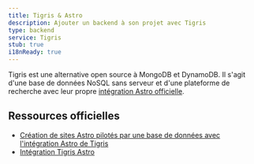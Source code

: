 ```yaml
---
title: Tigris & Astro
description: Ajouter un backend à son projet avec Tigris
type: backend
service: Tigris
stub: true
i18nReady: true
---
```


Tigris est une alternative open source à MongoDB et DynamoDB. Il s'agit d'une base de données NoSQL sans serveur et d'une plateforme de recherche avec leur propre [intégration Astro officielle](https://github.com/tigrisdata/tigris-astro).

## Ressources officielles
- [Création de sites Astro pilotés par une base de données avec l'intégration Astro de Tigris](https://www.tigrisdata.com/blog/astro-tigris-integration/)
- [Intégration Tigris Astro](https://www.tigrisdata.com/docs/sdkstools/astro/)